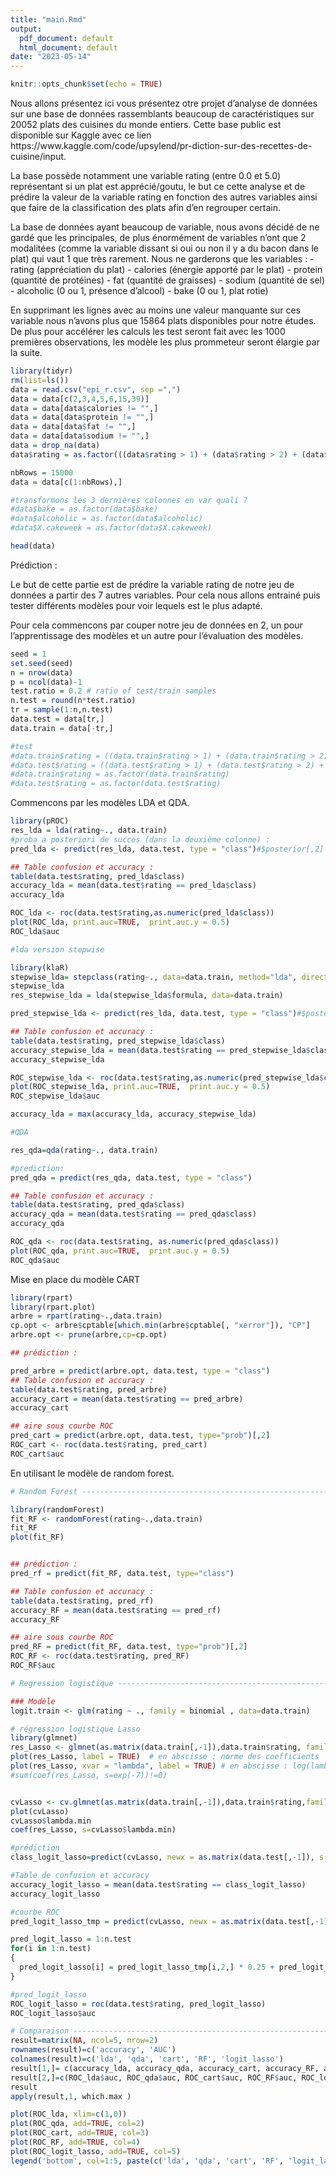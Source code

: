 ```yaml
---
title: "main.Rmd"
output:
  pdf_document: default
  html_document: default
date: "2023-05-14"
---
```


```r
knitr::opts_chunk$set(echo = TRUE)
```

Nous allons présentez ici vous présentez otre projet d'analyse de données sur une base de données rassemblants beaucoup de caractéristiques sur 20052 plats des cuisines du monde entiers. Cette base public est disponible sur Kaggle avec ce lien https://www.kaggle.com/code/upsylend/pr-diction-sur-des-recettes-de-cuisine/input.

La base possède notamment une variable rating (entre 0.0 et 5.0) représentant si un plat est apprécié/goutu, le but ce cette analyse et de prédire la valeur de la variable rating en fonction des autres variables ainsi que faire de la classification des plats afin d'en regrouper certain.

La base de données ayant beaucoup de variable, nous avons décidé de ne gardé que les principales, de plus énormément de variables n'ont que 2 modalitées (comme la variable dissant si oui ou non il y a du bacon dans le plat) qui vaut 1 que très rarement.
Nous ne garderons que les variables :
- rating (appréciation du plat)
- calories (énergie apporté par le plat)
- protein (quantité de protéines)
- fat (quantité de graisses)
- sodium (quantité de sel)
- alcoholic (0 ou 1, présence d'alcool)
- bake (0 ou 1, plat rotie)

En supprimant les lignes avec au moins une valeur manquante sur ces variable nous n'avons plus que 15864 plats disponibles pour notre études.
De plus pour accélérer les calculs les test seront fait avec les 1000 premières observations, les modèle les plus prommeteur seront élargie par la suite.


```r
library(tidyr)
rm(list=ls())
data = read.csv("epi_r.csv", sep =",")
data = data[c(2,3,4,5,6,15,39)]
data = data[data$calories != "",]
data = data[data$protein != "",]
data = data[data$fat != "",]
data = data[data$sodium != "",]
data = drop_na(data)
data$rating = as.factor(((data$rating > 1) + (data$rating > 2) + (data$rating > 3) + (data$rating > 4)) / 4)

nbRows = 15000
data = data[c(1:nbRows),]

#transformons les 3 dernières colonnes en var quali ?
#data$bake = as.factor(data$bake)
#data$alcoholic = as.factor(data$alcoholic)
#data$X.cakeweek = as.factor(data$X.cakeweek)

head(data)

```

Prédiction : 

Le but de cette partie est de prédire la variable rating de notre jeu de données a partir des 7 autres variables.
Pour cela nous allons entrainé puis tester différents modèles pour voir lequels est le plus adapté.

Pour cela commencons par couper notre jeu de données en 2, un pour l'apprentissage des modèles et un autre pour l'évaluation des modèles.

```r
seed = 1 
set.seed(seed)
n = nrow(data)
p = ncol(data)-1
test.ratio = 0.2 # ratio of test/train samples
n.test = round(n*test.ratio)
tr = sample(1:n,n.test)
data.test = data[tr,]
data.train = data[-tr,]

#test
#data.train$rating = ((data.train$rating > 1) + (data.train$rating > 2) + (data.train$rating > 3) + (data.train$rating > 4)) / 4
#data.test$rating = ((data.test$rating > 1) + (data.test$rating > 2) + (data.test$rating > 3) + (data.test$rating > 4)) / 4
#data.train$rating = as.factor(data.train$rating)
#data.test$rating = as.factor(data.test$rating)

```


Commencons par les modèles LDA et QDA.

```r
library(pROC)
res_lda = lda(rating~., data.train)
#proba a posteriori de succes (dans la deuxième colonne) : 
pred_lda <- predict(res_lda, data.test, type = "class")#$posterior[,2] 

## Table confusion et accuracy :
table(data.test$rating, pred_lda$class)
accuracy_lda = mean(data.test$rating == pred_lda$class)
accuracy_lda

ROC_lda <- roc(data.test$rating,as.numeric(pred_lda$class))
plot(ROC_lda, print.auc=TRUE,  print.auc.y = 0.5)
ROC_lda$auc

#lda version stepwise

library(klaR)
stepwise_lda= stepclass(rating~., data=data.train, method="lda", direction="backward")
stepwise_lda
res_stepwise_lda = lda(stepwise_lda$formula, data=data.train)

pred_stepwise_lda <- predict(res_lda, data.test, type = "class")#$posterior[,2] 

## Table confusion et accuracy :
table(data.test$rating, pred_stepwise_lda$class)
accuracy_stepwise_lda = mean(data.test$rating == pred_stepwise_lda$class)
accuracy_stepwise_lda

ROC_stepwise_lda <- roc(data.test$rating,as.numeric(pred_stepwise_lda$class))
plot(ROC_stepwise_lda, print.auc=TRUE,  print.auc.y = 0.5)
ROC_stepwise_lda$auc

accuracy_lda = max(accuracy_lda, accuracy_stepwise_lda)

#QDA

res_qda=qda(rating~., data.train)

#prediction:
pred_qda = predict(res_qda, data.test, type = "class")

## Table confusion et accuracy :
table(data.test$rating, pred_qda$class)
accuracy_qda = mean(data.test$rating == pred_qda$class)
accuracy_qda

ROC_qda <- roc(data.test$rating, as.numeric(pred_qda$class))
plot(ROC_qda, print.auc=TRUE,  print.auc.y = 0.5)
ROC_qda$auc

```


Mise en place du modèle CART

```r
library(rpart)
library(rpart.plot)
arbre = rpart(rating~.,data.train)
cp.opt <- arbre$cptable[which.min(arbre$cptable[, "xerror"]), "CP"]
arbre.opt <- prune(arbre,cp=cp.opt)

## prédiction :

pred_arbre = predict(arbre.opt, data.test, type = "class")
## Table confusion et accuracy :
table(data.test$rating, pred_arbre)
accuracy_cart = mean(data.test$rating == pred_arbre)
accuracy_cart

## aire sous courbe ROC
pred_cart = predict(arbre.opt, data.test, type="prob")[,2] 
ROC_cart <- roc(data.test$rating, pred_cart)
ROC_cart$auc
```


En utilisant le modèle de random forest.

```r
# Random Forest --------------------------------------------------------------------------

library(randomForest)
fit_RF <- randomForest(rating~.,data.train)
fit_RF
plot(fit_RF)


## prédiction :
pred_rf = predict(fit_RF, data.test, type="class")

## Table confusion et accuracy :
table(data.test$rating, pred_rf)
accuracy_RF = mean(data.test$rating == pred_rf)
accuracy_RF

## aire sous courbe ROC
pred_RF = predict(fit_RF, data.test, type="prob")[,2]
ROC_RF <- roc(data.test$rating, pred_RF)
ROC_RF$auc
```


```r
# Regression logistique --------------------------------------------------------------

### Modèle
logit.train <- glm(rating ~ ., family = binomial , data=data.train)

# régression logistique Lasso
library(glmnet)
res_Lasso <- glmnet(as.matrix(data.train[,-1]),data.train$rating, family='multinomial') 
plot(res_Lasso, label = TRUE)  # en abscisse : norme des coefficients
plot(res_Lasso, xvar = "lambda", label = TRUE) # en abscisse : log(lambda)
#sum(coef(res_Lasso, s=exp(-7))!=0)


cvLasso <- cv.glmnet(as.matrix(data.train[,-1]),data.train$rating,family="multinomial", type.measure = "class") 
plot(cvLasso)
cvLasso$lambda.min
coef(res_Lasso, s=cvLasso$lambda.min)

#prédiction
class_logit_lasso=predict(cvLasso, newx = as.matrix(data.test[,-1]), s = 'lambda.min', type = "class")

#Table de confusion et accuracy
accuracy_logit_lasso = mean(data.test$rating == class_logit_lasso)
accuracy_logit_lasso

#courbe ROC
pred_logit_lasso_tmp = predict(cvLasso, newx = as.matrix(data.test[,-1]), s = 'lambda.min', type = "response")

pred_logit_lasso = 1:n.test
for(i in 1:n.test)
{
  pred_logit_lasso[i] = pred_logit_lasso_tmp[i,2,] * 0.25 + pred_logit_lasso_tmp[i,3,] * 0.5 + pred_logit_lasso_tmp[i,4,] * 0.75 + pred_logit_lasso_tmp[i,5,] * 1
}

#pred_logit_lasso
ROC_logit_lasso = roc(data.test$rating, pred_logit_lasso)
ROC_logit_lasso$auc

```








```r
# Comparaison --------------------------------------------------------------
result=matrix(NA, ncol=5, nrow=2)
rownames(result)=c('accuracy', 'AUC')
colnames(result)=c('lda', 'qda', 'cart', 'RF', 'logit_lasso')
result[1,]= c(accuracy_lda, accuracy_qda, accuracy_cart, accuracy_RF, accuracy_logit_lasso)
result[2,]=c(ROC_lda$auc, ROC_qda$auc, ROC_cart$auc, ROC_RF$auc, ROC_logit_lasso$auc)
result
apply(result,1, which.max )

plot(ROC_lda, xlim=c(1,0))
plot(ROC_qda, add=TRUE, col=2)
plot(ROC_cart, add=TRUE, col=3)
plot(ROC_RF, add=TRUE, col=4)
plot(ROC_logit_lasso, add=TRUE, col=5)
legend('bottom', col=1:5, paste(c('lda', 'qda', 'cart', 'RF', 'logit_lasso')), lwd=1)
```












































































